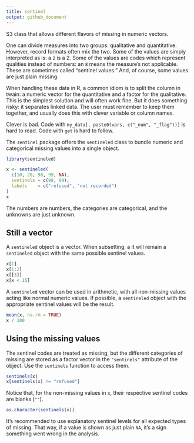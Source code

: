 ```yaml
---
title: sentinel
output: github_document
---
```


S3 class that allows different flavors of missing in numeric vectors.

One can divide measures into two groups: qualitative and quantitative. However,
record formats often mix the two. Some of the values are simply interpreted as
is: a `2` is a 2. Some of the values are codes which represent qualities instead
of numbers: an `8` means the measure's not applicable. These are sometimes
called "sentinel values." And, of course, some values are just plain missing.

When handling these data in R, a common idiom is to split the column in twain: a
numeric vector for the quantitative and a factor for the qualitative. This is
the simplest solution and will often work fine. But it does something risky: it
separates linked data. The user must remember to keep them together, and usually
does this with clever variable or column names.

Clever is bad. Code with `my_data[, paste0(vars, c("_num", "_flag"))]` is hard
to read. Code with `get` is hard to follow.

The `sentinel` package offers the `sentineled` class to bundle numeric and
categorical missing values into a single object.

```r
library(sentineled)

x <- sentineled(
  c(10, 20, 98, 99, NA),
  sentinels = c(98, 99),
  labels    = c("refused", "not recorded")
)
x
```

The numbers are numbers, the categories are categorical, and the unknowns are
just unknown.

## Still a vector

A `sentineled` object is a vector. When subsetting, a it will remain a
`sentineled` object with the same possible sentinel values.

```r
x[1]
x[1:2]
x[[3]]
x[x < 15]
```

A `sentineled` vector can be used in arithmetic, with all non-missing values
acting like normal numeric values. If possible, a `sentineled` object with the
appropriate sentinel values will be the result.

```r
mean(x, na.rm = TRUE)
x / 100
```

## Using the missing values

The sentinel codes are treated as missing, but the different categories of
missing are stored as a factor vector in the `"sentinels"` attribute of the
object. Use the `sentinels` function to access them.

```r
sentinels(x)
x[sentinels(x) != "refused"]
```

Notice that, for the non-missing values in `x`, their respective sentinel codes
are blanks (`""`).

```r
as.character(sentinels(x))
```

It's recommended to use explanatory sentinel levels for all expected types of
missing. That way, if a value is shown as just plain `NA`, it's a sign something
went wrong in the analysis.
